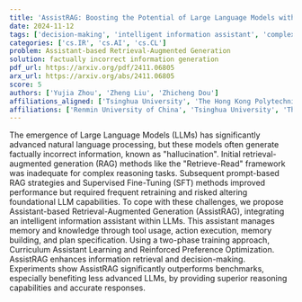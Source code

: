 ```yaml
---
title: 'AssistRAG: Boosting the Potential of Large Language Models with an Intelligent Information Assistant'
date: 2024-11-12
tags: ['decision-making', 'intelligent information assistant', 'complex reasoning tasks', 'Curriculum Assistant Learning', 'Large Language Models', 'natural language processing', 'Supervised Fine-Tuning', 'memory management', 'retrieval-augmented generation', 'hallucination', 'Reinforced Preference Optimization', 'prompt-based RAG strategies']
categories: ['cs.IR', 'cs.AI', 'cs.CL']
problem: Assistant-based Retrieval-Augmented Generation
solution: factually incorrect information generation
pdf_url: https://arxiv.org/pdf/2411.06805
arx_url: https://arxiv.org/abs/2411.06805
score: 5
authors: ['Yujia Zhou', 'Zheng Liu', 'Zhicheng Dou']
affiliations_aligned: ['Tsinghua University', 'The Hong Kong Polytechnic University', 'Renmin University of China']
affiliations: ['Renmin University of China', 'Tsinghua University', 'The Hong Kong Polytechnic University']
---
```



The emergence of Large Language Models (LLMs) has significantly advanced natural language processing, but these models often generate factually incorrect information, known as "hallucination". Initial retrieval-augmented generation (RAG) methods like the "Retrieve-Read" framework was inadequate for complex reasoning tasks. Subsequent prompt-based RAG strategies and Supervised Fine-Tuning (SFT) methods improved performance but required frequent retraining and risked altering foundational LLM capabilities. To cope with these challenges, we propose Assistant-based Retrieval-Augmented Generation (AssistRAG), integrating an intelligent information assistant within LLMs. This assistant manages memory and knowledge through tool usage, action execution, memory building, and plan specification. Using a two-phase training approach, Curriculum Assistant Learning and Reinforced Preference Optimization. AssistRAG enhances information retrieval and decision-making. Experiments show AssistRAG significantly outperforms benchmarks, especially benefiting less advanced LLMs, by providing superior reasoning capabilities and accurate responses.